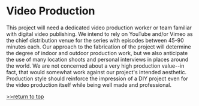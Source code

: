 =Video Production=

This project will need a dedicated video production worker or team familiar with digital video publishing. We intend to rely on YouTube and/or Vimeo as the chief distribution venue for the series with episodes between 45-90 minutes each. Our approach to the fabrication of the project will determine the degree of indoor and outdoor production work, but we also anticipate the use of many location shoots and personal interviews in places around the world. We are not concerned about a very high production value--in fact, that would somewhat work against our project's intended aesthetic. Production style should reinforce the impression of a DIY project even for the video production itself while being well made and professional. 


[http://www.appropedia.org/Open_House:_Building_an_Open_Source_Lifestyle >>return to top]